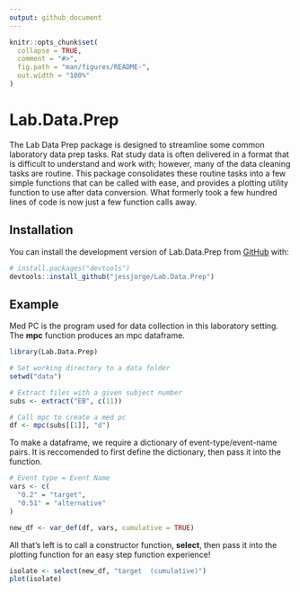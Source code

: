 ```yaml
---
output: github_document
---
```


<!-- README.md is generated from README.Rmd. Please edit that file -->

```r
knitr::opts_chunk$set(
  collapse = TRUE,
  comment = "#>",
  fig.path = "man/figures/README-",
  out.width = "100%"
)
```

# Lab.Data.Prep

<!-- badges: start -->
<!-- badges: end -->

The Lab Data Prep package is designed to streamline some common laboratory data prep tasks. Rat study data is often delivered in a format that is difficult to understand and work with; however, many of the data cleaning tasks are routine. This package consolidates these routine tasks into a few simple functions that can be called with ease, and provides a plotting utility function to use after data conversion. What formerly took a few hundred lines of code is now just a few function calls away. 

## Installation

You can install the development version of Lab.Data.Prep from [GitHub](https://github.com/) with:

``` r
# install.packages("devtools")
devtools::install_github("jessjorge/Lab.Data.Prep")
```

## Example

Med PC is the program used for data collection in this laboratory setting. The **mpc** function produces an mpc dataframe.

```r
library(Lab.Data.Prep)

# Set working directory to a data folder
setwd("data")

# Extract files with a given subject number
subs <- extract("EB", c(11))
```

```r
# Call mpc to create a med pc
df <- mpc(subs[[1]], "d")
```

To make a dataframe, we require a dictionary of event-type/event-name pairs. It is reccomended to first define the dictionary, then pass it into the function.

```r
# Event type = Event Name
vars <- c(
  "0.2" = "target",
  "0.51" = "alternative"
)

new_df <- var_def(df, vars, cumulative = TRUE)
```

All that's left is to call a constructor function, **select**, then pass it into the plotting function for an easy step function experience!

```r
isolate <- select(new_df, "target  (cumulative)")
plot(isolate)
```
